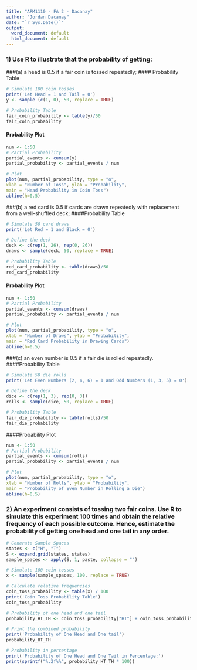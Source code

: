 ---
title: "APM1110 - FA 2 - Dacanay"
author: "Jordan Dacanay"
date: "`r Sys.Date()`"
output:
  word_document: default
  html_document: default
---

### 1) Use R to illustrate that the probability of getting:
###(a) a head is 0.5 if a fair coin is tossed repeatedly;
#### Probability Table
```{r}
# Simulate 100 coin tosses
print('Let Head = 1 and Tail = 0')
y <- sample (c(1, 0), 50, replace = TRUE)

# Probability Table
fair_coin_probability <- table(y)/50
fair_coin_probability
```
#### Probability Plot
```{r}
num <- 1:50
# Partial Probability
partial_events <- cumsum(y)
partial_probability <- partial_events / num

# Plot
plot(num, partial_probability, type = "o",
xlab = "Number of Toss", ylab = "Probability",
main = "Head Probability in Coin Toss")
abline(h=0.5)
```


###(b)  a red card is 0.5 if cards are drawn repeatedly with replacement from a well-shuffled deck;
####Probability Table
```{r}
# Simulate 50 card draws
print('Let Red = 1 and Black = 0')

# Define the deck
deck <- c(rep(1, 26), rep(0, 26))
draws <- sample(deck, 50, replace = TRUE)

# Probability Table
red_card_probability <- table(draws)/50
red_card_probability
```
#### Probability Plot
```{r}
num <- 1:50
# Partial Probability
partial_events <- cumsum(draws)
partial_probability <- partial_events / num

# Plot
plot(num, partial_probability, type = "o",
xlab = "Number of Draws", ylab = "Probability",
main = "Red Card Probability in Drawing Cards")
abline(h=0.5)
```


###(c) an even number is 0.5 if a fair die is rolled repeatedly.
####Probability Table
```{r}
# Simulate 50 die rolls
print('Let Even Numbers (2, 4, 6) = 1 and Odd Numbers (1, 3, 5) = 0')

# Define the deck
dice <- c(rep(1, 3), rep(0, 3))
rolls <- sample(dice, 50, replace = TRUE)

# Probability Table
fair_die_probability <- table(rolls)/50
fair_die_probability
```
####Probability Plot
```{r}
num <- 1:50
# Partial Probability
partial_events <- cumsum(rolls)
partial_probability <- partial_events / num

# Plot
plot(num, partial_probability, type = "o",
xlab = "Number of Rolls", ylab = "Probability",
main = "Probability of Even Number in Rolling a Die")
abline(h=0.5)
```



### 2) An experiment consists of tossing two fair coins. Use R to simulate this experiment 100 times and obtain the relative frequency of each possible outcome. Hence, estimate the probability of getting one head and one tail in any order.
```{r}
# Generate Sample Spaces
states <- c("H", "T")
S <- expand.grid(states, states)
sample_spaces <- apply(S, 1, paste, collapse = "")

# Simulate 100 coin tosses
x <- sample(sample_spaces, 100, replace = TRUE)

# Calculate relative frequencies
coin_toss_probability <- table(x) / 100
print('Coin Toss Probability Table')
coin_toss_probability

# Probability of one head and one tail
probability_HT_TH <- coin_toss_probability["HT"] + coin_toss_probability["TH"]

# Print the combined probability
print('Probability of One Head and One tail')
probability_HT_TH

# Probability in percentage
print('Probability of One Head and One Tail in Percentage:')
print(sprintf("%.2f%%", probability_HT_TH * 100))
```




